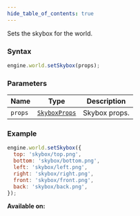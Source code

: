 ```yaml
---
hide_table_of_contents: true
---
```



Sets the skybox for the world.

### Syntax

```js
engine.world.setSkybox(props);
```

### Parameters

| Name    | Type                                     | Description   |
| ------- | ---------------------------------------- | ------------- |
| `props` | [`SkyboxProps`](./sdk/types/SkyboxProps) | Skybox props. |

### Example

```js
engine.world.setSkybox({
  top: 'skybox/top.png',
  bottom: 'skybox/bottom.png',
  left: 'skybox/left.png',
  right: 'skybox/right.png',
  front: 'skybox/front.png',
  back: 'skybox/back.png',
});
```

**Available on:** <ClientTag />

